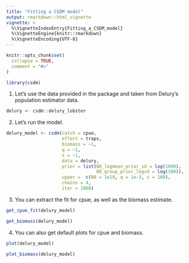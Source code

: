 ```yaml
---
title: "Fitting a CSDM model"
output: rmarkdown::html_vignette
vignette: >
  %\VignetteIndexEntry{Fitting_a_CSDM_model}
  %\VignetteEngine{knitr::rmarkdown}
  %\VignetteEncoding{UTF-8}
---
```


```r
knitr::opts_chunk$set(
  collapse = TRUE,
  comment = "#>"
)
```

```r
library(csdm)
```

1. Let's use the data provided in the package and taken from Delury's population
estimator data.

```r
delury <- csdm::delury_lobster
```

2. Let's run the model.

```r
delury_model <- csdm(catch = cpue,
                     effort = traps,
                     biomass = ~1,
                     q = ~1,
                     s = ~1,
                     data = delury,
                     prior = list(B0_logmean_prior_sd = log(1000),
                                  B0_group_prior_logsd = log(100)),
                     upper =  c(B0 = 1e10, q = 1e-3, s = 100),
                     chains = 4,
                     iter = 1000)
```

3. You can extract the fit for cpue, as well as the biomass estimate.

```r
get_cpue_fit(delury_model)
```

```r
get_biomass(delury_model)
```

4. You can also get default plots for cpue and biomass.

```r
plot(delury_model)
```
```r
plot_biomass(delury_model)
```
